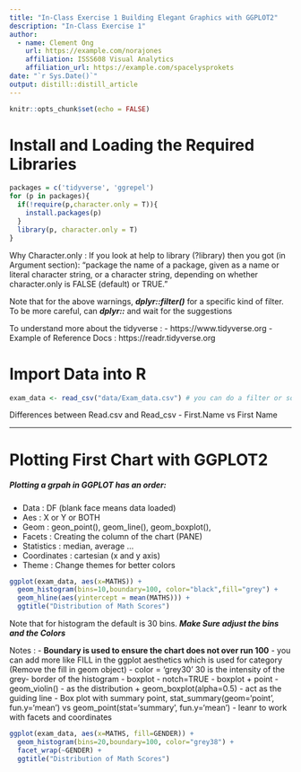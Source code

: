 ```yaml
---
title: "In-Class Exercise 1 Building Elegant Graphics with GGPLOT2"
description: "In-Class Exercise 1"
author:
  - name: Clement Ong 
    url: https://example.com/norajones
    affiliation: ISSS608 Visual Analytics
    affiliation_url: https://example.com/spacelysprokets
date: "`r Sys.Date()`"
output: distill::distill_article
---
```


```r
knitr::opts_chunk$set(echo = FALSE)
```

# Install and Loading the Required Libraries 
```r
packages = c('tidyverse', 'ggrepel')
for (p in packages){
  if(!require(p,character.only = T)){
    install.packages(p)
  }
  library(p, character.only = T)
}
```

Why Character.only :  If you look at help to library (?library) then you got (in Argument section): "package the name of a package, given as a name or literal character string, or a character string, depending on whether character.only is FALSE (default) or TRUE." 

Note that for the above warnings, ***dplyr::filter()*** for a specific kind of filter. To be more careful, can ***dplyr::*** and wait for the suggestions 

To understand more about the tidyverse : 
- https://www.tidyverse.org 
- Example of Reference Docs : https://readr.tidyverse.org 

# Import Data into R

```r
exam_data <- read_csv("data/Exam_data.csv") # you can do a filter or sort, in df environement
```

Differences between Read.csv and Read_csv
- First.Name vs First Name 

---

# Plotting First Chart with GGPLOT2


##### Plotting a grpah in GGPLOT has an order:
- Data : DF (blank face means data loaded)
- Aes : X or Y or BOTH
- Geom : geon_point(), geom_line(), geom_boxplot(), 
- Facets : Creating the column of the chart (PANE)
- Statistics : median, average ... 
- Coordinates : cartesian (x and y axis)
- Theme : Change themes for better colors 

```r
ggplot(exam_data, aes(x=MATHS)) +
  geom_histogram(bins=10,boundary=100, color="black",fill="grey") + 
  geom_hline(aes(yintercept = mean(MATHS))) +
  ggtitle("Distribution of Math Scores")
```

Note that for histogram the default is 30 bins. ***Make Sure adjust the bins and the Colors***

Notes : 
- **Boundary is used to ensure the chart does not over run 100**
- you can add more like FILL in the ggplot aesthetics which is used for category (Remove the fill in geom object)
- color = 'grey30' 30 is the intensity of the grey- border of the histogram
- boxplot - notch=TRUE
- boxplot + point
- geom_violin() - as the distribution + geom_boxplot(alpha=0.5) - act as the guiding line 
- Box plot with summary point, stat_summary(geom='point', fun.y='mean') vs geom_point(stat='summary', fun.y='mean')
- leanr to work with facets and coordinates

```r
ggplot(exam_data, aes(x=MATHS, fill=GENDER)) +
  geom_histogram(bins=20,boundary=100, color="grey38") + 
  facet_wrap(~GENDER) +
  ggtitle("Distribution of Math Scores")
  
```








